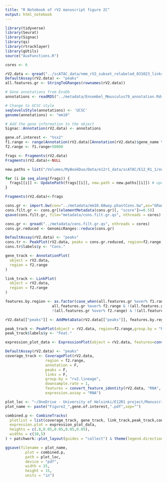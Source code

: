 ```yaml
---
title: "R Notebook of rV2 manuscript figure 2C"
output: html_notebook
---
```


```r
library(tidyverse)
library(Seurat)
library(Signac)
library(qs)
library(rtracklayer)
library(gUtils)
source("AuxFunctions.R")
```

```r
cores <- 6
```

```r
rV2.data <- qread("../scATAC_data/nmm_rV2_subset_relabeled_031023_links.qs", nthreads = cores)
DefaultAssay(rV2.data) <- "peaks"
all.features.gr <- StringToGRanges(rownames(rV2.data))
```

```r
# Gene annotations from EnsDb
annotations <- readRDS("../metadata/Ensembel_Mmusculus79_annotation.Rds")

# Change to UCSC style
seqlevelsStyle(annotations) <- 'UCSC'
genome(annotations) <- "mm10"

# Add the gene information to the object
Signac::Annotation(rV2.data) <- annotations
```

```r
gene.of.interest <- "Vsx2"
f1.range <- range(Annotation(rV2.data)[Annotation(rV2.data)$gene_name %in% gene.of.interest], ignore.strand = TRUE)
f2.range <- f1.range+50000
```

```r
frags <- Fragments(rV2.data)
Fragments(rV2.data)<-NULL

new.paths = list("/Volumes/MyBookDuo/Data/e12r1_data/scATAC/E12_R1_1/outs/fragments.filtered.tsv.gz","/Volumes/MyBookDuo/Data/e12r1_data/scATAC/E12_R1_2/outs/fragments.filtered.tsv.gz")

for (i in seq_along(frags)) {
  frags[[i]] <- UpdatePath(frags[[i]], new.path = new.paths[[i]]) # update path
}

Fragments(rV2.data)<-frags
```

```r
cons.gr <- import.bw(con="../metadata/mm10.60way.phastCons.bw",as="GRanges")
cons.filt.gr <- cons.gr[(elementMetadata(cons.gr)[, "score"]>=0.5)]
qsave(cons.filt.gr, file="metadata/cons.filt.gr.qs", nthreads = cores)
```

```r
cons.gr <- qread("../metadata/cons.filt.gr.qs", nthreads = cores)
cons.gr.reduced <- GenomicRanges::reduce(cons.gr)
```

```r
DefaultAssay(rV2.data) <- "peaks"
cons.tr <- PeakPlot(rV2.data, peaks = cons.gr.reduced, region=f2.range, color="darkgreen")
cons.tr$labels$y <- "Cons."
```

```r
gene_track <- AnnotationPlot(
  object = rV2.data,
  region = f2.range
)
```

```r
link_track <- LinkPlot(
  object = rV2.data,
  region = f2.range
)
```

```r
features.by.region <- as.factor(case_when(all.features.gr %over% f1.range ~ "coding",
                     all.features.gr %over% f2.range & !(all.features.gr %over% f1.range) ~ "proximal",
                     !(all.features.gr %over% f2.range) & !(all.features.gr %over% f1.range) ~ "distal"))

rV2.data[["peaks"]] <- AddMetaData(rV2.data[["peaks"]], features.by.region, "Region")
```

```r
peak_track <- PeakPlot(object = rV2.data, region=f2.range,group.by = "Region")
peak_track$labels$y <- "Feat."
```

```r
expression_plot_data <- ExpressionPlot(object = rV2.data, features=convert_feature_identity(rV2.data, "RNA", gene.of.interest), assay="RNA", group.by="rv2.lineage")
```


```r
DefaultAssay(rV2.data) <- "peaks"
coverage_track <- CoveragePlot(rV2.data, 
                  region = f2.range, 
                  annotation = F,
                  peaks = F,
                  links = F,
                  group.by = "rv2.lineage", 
                  downsample.rate = 1, 
                  features = convert_feature_identity(rV2.data, "RNA", gene.of.interest), 
                  expression.assay = "RNA")
```

```r
plot_loc <- "~/OneDrive - University of Helsinki/E12R1 project/Manuscript I - Regulation of Tal1 dependent rV2 lineage bifurcation/Figures/plots/Fig2/"
plot_name <- paste("Figure2_",gene.of.interest,".pdf",sep="")

combined.p <- CombineTracks(
  plotlist = list(coverage_track, gene_track, link_track,peak_track,cons.tr),
  expression.plot = expression_plot_data,
  heights = c(.8,0.05,0.05,0.05,0.05),
  widths = c(10,5)
) + patchwork::plot_layout(guides = "collect") & theme(legend.direction = 'horizontal')

ggsave(filename = plot_name,
         plot = combined.p,
         path = plot_loc,
         device = "pdf",
         width = 15,
         height = 15,
         units = "in")

```

